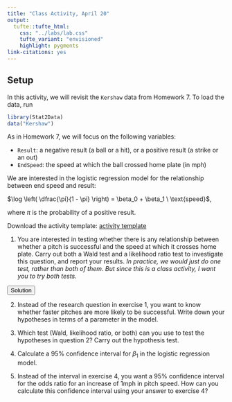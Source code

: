 ```yaml
---
title: "Class Activity, April 20"
output: 
  tufte::tufte_html:
    css: "../labs/lab.css"
    tufte_variant: "envisioned"
    highlight: pygments
link-citations: yes
---
```


## Setup

In this activity, we will revisit the `Kershaw` data from Homework 7. To load the data, run

```r
library(Stat2Data)
data("Kershaw")
```

As in Homework 7, we will focus on the following variables:

* `Result`: a negative result (a ball or a hit), or a positive result (a strike or an out)
* `EndSpeed`: the speed at which the ball crossed home plate (in mph)

We are interested in the logistic regression model for the relationship between end speed and result:

$\log \left( \dfrac{\pi}{1 - \pi} \right) = \beta_0 + \beta_1 \ \text{speed}$,

where $\pi$ is the probability of a positive result.

Download the activity template: [activity template](https://sta112-s22.github.io/class_activities/ca_lecture_31_template.Rmd)

1. You are interested in testing whether there is any relationship between whether a pitch is successful and the speed at which it crosses home plate. Carry out both a Wald test and a likelihood ratio test to investigate this question, and report your results. *In practice, we would just do one test, rather than both of them. But since this is a class activity, I want you to try both tests.*

<SCRIPT>
function ShowAndHide(divid) {
    var x = document.getElementById(divid);
    if (x.style.display == 'none') {
        x.style.display = 'block';
    } else {
        x.style.display = 'none';
    }
}
</SCRIPT>

<BUTTON ONCLICK="ShowAndHide('q1_solution')">Solution</BUTTON>

<DIV ID="q1_solution" STYLE="display:none">
**Wald test:**

```r
library(Stat2Data)
data("Kershaw")
```

```r
kershaw_glm <- glm(Result ~ EndSpeed, data = Kershaw, family=binomial)
summary(kershaw_glm)
```

test statistic: $z = 3.881$. p-value = 0.000104. This p-value is small, so we have strong evidence that there is a relationship between pitch speed and result.

**Likelihood ratio test:**

full model: $\log \left( \dfrac{\pi}{1 - \pi} \right) = \beta_0 + \beta_1 \ \text{speed}$

reduced model: $\log \left( \dfrac{\pi}{1 - \pi} \right) = \beta_0$

test statistic: $G = 4540.4 - 4525.4 = 15.0$

degrees of freedom: 1 (we are testing a single parameter), so $G \sim \chi^2_1$

p-value:

```r
pchisq(15, df=1, lower.tail=F)
```

</DIV>

2. Instead of the research question in exercise 1, you want to know whether faster pitches are more likely to be successful. Write down your hypotheses in terms of a parameter in the model.

3. Which test (Wald, likelihood ratio, or both) can you use to test the hypotheses in question 2? Carry out the hypothesis test.

4. Calculate a 95% confidence interval for $\beta_1$ in the logistic regression model.

5. Instead of the interval in exercise 4, you want a 95% confidence interval for the odds ratio for an increase of 1mph in pitch speed. How can you calculate this confidence interval using your answer to exercise 4?